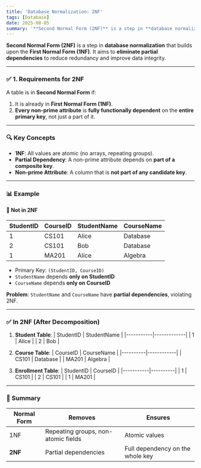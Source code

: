 ```yaml
---
title: 'Database Normalization: 2NF'
tags: [Database]
date: 2025-08-05
summary: '**Second Normal Form (2NF)** is a step in **database normalization** that builds upon the **First Normal Form (1NF)**. It aims to **eliminate partial dependencies** to reduce redundancy and improve data integrity.'
---
```


**Second Normal Form (2NF)** is a step in **database normalization** that builds upon the **First Normal Form (1NF)**. It aims to **eliminate partial dependencies** to reduce redundancy and improve data integrity.

---

### ✅ 1. Requirements for 2NF

A table is in **Second Normal Form** if:

1. It is already in **First Normal Form (1NF)**.
2. **Every non-prime attribute** is **fully functionally dependent** on the **entire primary key**, not just a part of it.

---

### 🔍 Key Concepts

- **1NF**: All values are atomic (no arrays, repeating groups).
- **Partial Dependency**: A non-prime attribute depends on **part of a composite key**.
- **Non-prime Attribute**: A column that is **not part of any candidate key**.

---

### 📊 Example

#### 🚫 Not in 2NF

| StudentID | CourseID | StudentName | CourseName |
| --------- | -------- | ----------- | ---------- |
| 1         | CS101    | Alice       | Database   |
| 2         | CS101    | Bob         | Database   |
| 1         | MA201    | Alice       | Algebra    |

- Primary Key: `(StudentID, CourseID)`
- `StudentName` depends **only on StudentID**
- `CourseName` depends **only on CourseID**

**Problem**: `StudentName` and `CourseName` have **partial dependencies**, violating 2NF.

---

### ✅ In 2NF (After Decomposition)

1. **Student Table**:
   \| StudentID | StudentName |
   \|-----------|-------------|
   \| 1 | Alice |
   \| 2 | Bob |

2. **Course Table**:
   \| CourseID | CourseName |
   \|----------|------------|
   \| CS101 | Database |
   \| MA201 | Algebra |

3. **Enrollment Table**:
   \| StudentID | CourseID |
   \|-----------|----------|
   \| 1 | CS101 |
   \| 2 | CS101 |
   \| 1 | MA201 |

---

### 🧠 Summary

| Normal Form | Removes                             | Ensures                          |
| ----------- | ----------------------------------- | -------------------------------- |
| 1NF         | Repeating groups, non-atomic fields | Atomic values                    |
| **2NF**     | Partial dependencies                | Full dependency on the whole key |

